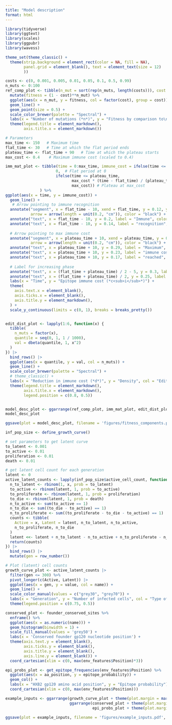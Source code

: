 ```yaml
---
title: "Model description"
format: html
---
```


```r
library(tidyverse)
library(ggtext)
library(scales)
library(ggpubr)
library(wavess)

theme_set(theme_classic() +
  theme(strip.background = element_rect(color = NA, fill = NA), 
        panel.grid = element_blank(), text = element_text(size = 12)
        ))
```

```r
costs <- c(0, 0.001, 0.005, 0.01, 0.05, 0.1, 0.5, 0.99)
n_muts <- 0:100
ref_comp_plot <- tibble(n_mut = sort(rep(n_muts, length(costs))), cost = rep(costs, length(n_muts))) %>%
  mutate(fitness = (1 - cost)**n_mut) %>%
  ggplot(aes(x = n_mut, y = fitness, col = factor(cost), group = cost)) +
  geom_line() +
  geom_point(size = 0.5) +
  scale_color_brewer(palette = "Spectral") +
  labs(x = "Number of mutations (*n*)", y = "Fitness by comparison to\nreference sequence", col = "Cost per<br>mutation (*c*)") +
  theme(legend.title = element_markdown(),
        axis.title.x = element_markdown())

# Parameters
max_time <- 150   # Maximum time
flat_time <- 30   # Time at which the flat period ends
plateau_time <- flat_time + 90   # Time at which the plateau starts
max_cost <- 0.4    # Maximum immune cost (scaled to 0.4)

imm_mat_plot <- tibble(time = 0:max_time, immune_cost = ifelse(time <= flat_time, 
                      0,  # Flat period at 0
                      ifelse(time <= plateau_time, 
                             max_cost * (time - flat_time) / (plateau_time - flat_time),  # Linear increase to max_cost
                             max_cost)) # Plateau at max_cost
               ) %>%
ggplot(aes(x = time, y = immune_cost)) +
  geom_line() +
   # Arrow pointing to immune recognition
  annotate("segment", x = flat_time - 10, xend = flat_time, y = 0.12, yend = 0.01,
           arrow = arrow(length = unit(0.2, "cm")), color = "black") +
  annotate("text", x = flat_time - 10, y = 0.2, label = "Immune", color = "black", vjust = 0) +
  annotate("text", x = flat_time - 10, y = 0.14, label = "recognition", color = "black", vjust = 0) +
  
  # Arrow pointing to max immune cost
  annotate("segment", x = plateau_time + 10, xend = plateau_time, y = 0.3, yend = 0.39,
           arrow = arrow(length = unit(0.2, "cm")), color = "black") +
  annotate("text", x = plateau_time + 10, y = 0.29, label = "Maximum", color = "black", vjust = 1) +
  annotate("text", x = plateau_time + 10, y = 0.23, label = "immune cost", color = "black", vjust = 1) +
  annotate("text", x = plateau_time + 10, y = 0.17, label = "reached", color = "black", vjust = 1) +
  
  # Label for increasing phase
  annotate("text", x = (flat_time + plateau_time) / 2 - 5, y = 0.3, label = "Increasing", angle = 29) +
  annotate("text", x = (flat_time + plateau_time) / 2, y = 0.25, label = "immune strength", angle = 29) +
  labs(x = "Time", y = "Epitope immune cost (*c<sub>i</sub>*)") +
  theme(
    axis.text.x = element_blank(),
    axis.ticks.x = element_blank(),
    axis.title.y = element_markdown(),
  ) +
  scale_y_continuous(limits = c(0, 1), breaks = breaks_pretty())  


edit_dist_plot <- lapply(1:6, function(x) {
  tibble(
    n_muts = factor(x),
    quantile = seq(0, 1, 1 / 1000),
    val = dbeta(quantile, 1, x^2)
  )
}) |>
  bind_rows() |>
  ggplot(aes(x = quantile, y = val, col = n_muts)) +
  geom_line() +
  scale_color_brewer(palette = "Spectral") +
  # theme_classic() +
  labs(x = "Reduction in immune cost (*d*)", y = "Density", col = "Edit distance (*h*)") +
  theme(legend.title = element_markdown(),
        axis.title.x = element_markdown(),
        legend.position = c(0.8, 0.5))


model_desc_plot <- ggarrange(ref_comp_plot, imm_mat_plot, edit_dist_plot, nrow = 1, widths = c(1.4,1,1), labels = 'AUTO', align = 'h')
model_desc_plot

ggsave(plot = model_desc_plot, filename = 'figures/fitness_components.pdf', width = 12, height = 3)
```



```r


inf_pop_size <- define_growth_curve() 

# set parameters to get latent curve
to_latent <- 0.001
to_active <- 0.01
proliferation <- 0.01
death <- 0.01

# get latent cell count for each generation
latent <- 0
active_latent_counts <- lapply(inf_pop_size$active_cell_count, function(x) {
  n_to_latent <- rbinom(1, x, prob = to_latent)
  to_active <- rbinom(latent, 1, prob = to_active)
  to_proliferate <- rbinom(latent, 1, prob = proliferation)
  to_die <- rbinom(latent, 1, prob = death)
  n_to_active <- sum(to_active == 1)
  n_to_die <- sum((to_die - to_active) == 1)
  n_to_proliferate <- sum((to_proliferate - to_die - to_active) == 1)
  counts <- tibble(
    Active = x, Latent = latent, n_to_latent, n_to_active,
    n_to_proliferate, n_to_die
  )
  latent <<- latent + n_to_latent - n_to_active + n_to_proliferate - n_to_die
  return(counts)
}) |>
  bind_rows() |>
  mutate(gen = row_number())
```


```r
# Plot (latent) cell counts
growth_curve_plot <- active_latent_counts |>
  filter(gen <= 300) %>%
  pivot_longer(c(Active, Latent)) |>
  ggplot(aes(x = gen, y = value, col = name)) +
  geom_line() +
  scale_color_manual(values = c("grey30", "grey70")) +
  labs(x = "Generation", y = "Number of infected cells", col = "Type of cell") +
  theme(legend.position = c(0.75, 0.5))

conserved_plot <- founder_conserved_sites %>% 
  enframe() %>% 
  ggplot(aes(x = as.numeric(name))) +
  geom_histogram(binwidth = 1) +
  scale_fill_manual(values = 'grey50') +
  labs(x = 'Conserved founder gp120 nucleotide position') +
  theme(axis.text.y = element_blank(),
        axis.ticks.y = element_blank(), 
        axis.title.y = element_blank(), 
        axis.line.y = element_blank()) +
  coord_cartesian(xlim = c(0, max(env_features$Position)*3))

epi_probs_plot <- get_epitope_frequencies(env_features$Position) %>%
  ggplot(aes(x = aa_position, y = epitope_probability)) +
  geom_col() +
  labs(x = "HXB2 gp120 amino acid position", y = "Epitope probability") +
  coord_cartesian(xlim = c(0, max(env_features$Position)))

example_inputs <- ggarrange(growth_curve_plot + theme(plot.margin = margin(t = 20, r = 5, b = 5, l = 5)), 
                            ggarrange(conserved_plot + theme(plot.margin = margin(t = 20, r = 5, b = 5, l = 5)), 
                                      epi_probs_plot + theme(plot.margin = margin(t = 20, r = 5, b = 5, l = 5)), ncol = 1, heights = c(1.25, 3), align = 'v', labels = c('B', 'C')), nrow = 1, labels = c('A', ''), label.y = c(1,1))

ggsave(plot = example_inputs, filename = 'figures/example_inputs.pdf', width = 8, height = 3.5)
```

